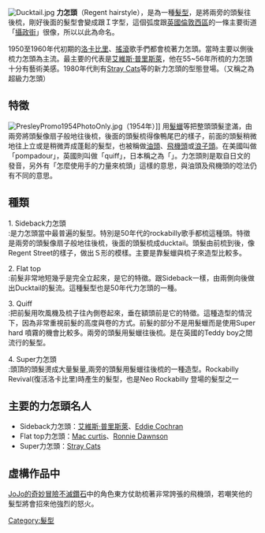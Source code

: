 {{unreferenced|time=2013-04-05T14:50:45+00:00}}
{{Note TA
|T=zh-cn:力怎头; zh-tw:力怎頭; zh-hk:浪子頭;
|1=zh-cn:力怎头; zh-tw:力怎頭; zh-hk:浪子頭;
|2=zh-cn:埃尔维斯·普雷斯利; zh-tw:艾維斯·普里斯萊; zh-hk:埃爾維斯·皮禮士利;
}}
[[File:Ducktail.jpg|thumb]]
'''力怎頭'''（Regent hairstyle），是為一種[[髮型|髮型]]，是將兩旁的頭髮往後梳，剛好後面的髮型會變成跟Ｉ字型，這個弧度跟[[英國|英國]][[西區_(倫敦)|倫敦西區]]的一條主要街道「[[攝政街|攝政街]]」很像，所以以此為命名。

1950至1960年代初期的[[洛卡比里|洛卡比里]]、[[搖滾|搖滾]]歌手們都會梳著力怎頭。當時主要以側後梳力怎頭為主流。最主要的代表是[[艾維斯·普里斯萊|艾維斯·普里斯萊]]，他在55~56年所梳的力怎頭十分有藝術美感。1980年代則有[[Stray_Cats|Stray Cats]]等的新力怎頭的型態登場。（又稱之為超級力怎頭）

==特徵==
[[File:PresleyPromo1954PhotoOnly.jpg|thumb]]（1954年）]]
用[[髮蠟|髮蠟]]等把整頭頭髮塗滿，由兩旁將頭髮像扇子般地往後梳，後面的頭髮梳得像鴨尾巴的樣子，前面的頭髮稍微地往上立或是稍微弄成蓬鬆的髮型，也被稱做[[油頭|油頭]]、[[飛機頭|飛機頭]]或[[浪子頭|浪子頭]]。在美國叫做「pompadour」，英國則叫做「quiff」，日本稱之為「{{lang|ja|{{Translink|jp|リーゼント}}}}」。力怎頭則是取自日文的發音，另外有「怎麼使用手的力量來梳頭」這樣的意思，與油頭及飛機頭的唸法仍有不同的意思。

==種類==
1. Sideback力怎頭<br />
:是力怎頭當中最普遍的髮型。特別是50年代的rockabilly歌手都梳這種頭。特徵是兩旁的頭髮像扇子般地往後梳，後面的頭髮梳成ducktail。頭髮由前梳到後，像Regent Street的樣子，做出Ｓ形的模樣。主要是靠髮蠟與梳子來造型比較多。
 
2. Flat top<br />
:前髮非常地短幾乎是完全立起來，是它的特徵。跟Sideback一樣，由兩側向後做出Ducktail的髮流。這種髮型也是50年代力怎頭的一種。

3. Quiff<br />
:把前髮用吹風機及梳子往內側卷起來，垂在額頭前是它的特徵。這種造型的情況下，因為非常重視前髮的高度與卷的方式。前髮的部分不是用髮蠟而是使用Super hard 噴霧的機會比較多。兩旁的頭髮用髮蠟往後梳。是在英國的Teddy boy之間流行的髮型。
 
4. Super力怎頭<br />
:頭頂的頭髮燙成大量髮量,兩旁的頭髮用髮蠟往後梳的一種造型。Rockabilly Revival(復活洛卡比里)時產生的髮型，也是Neo Rockabilly 登場的髮型之一

==主要的力怎頭名人==
* Sideback力怎頭：[[艾維斯·普里斯萊|艾維斯·普里斯萊]]、[[Eddie_Cochran|Eddie Cochran]]
* Flat top力怎頭：[[Mac_curtis|Mac curtis]]、[[Ronnie_Dawnson|Ronnie Dawnson]] 
* Super力怎頭：[[Stray_Cats|Stray Cats]]

==虛構作品中==
[[JoJo的奇妙冒險|JoJo的奇妙冒險]][[不滅鑽石|不滅鑽石]]中的角色東方仗助梳著非常誇張的飛機頭，若嘲笑他的髮型將會招來他強烈的怒火。
{{Human_hair}}
[[Category:髮型|Category:髮型]]